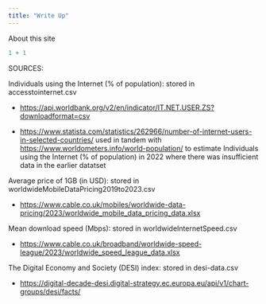 ```yaml
---
title: "Write Up"
---
```


About this site

```r
1 + 1
```

SOURCES:

Individuals using the Internet (% of population): stored in accesstointernet.csv

-   <a href = https://api.worldbank.org/v2/en/indicator/IT.NET.USER.ZS?downloadformat=csv>https://api.worldbank.org/v2/en/indicator/IT.NET.USER.ZS?downloadformat=csv</a>

-   <a href = https://www.statista.com/statistics/262966/number-of-internet-users-in-selected-countries/>https://www.statista.com/statistics/262966/number-of-internet-users-in-selected-countries/</a> used in tandem with <a href = https://www.worldometers.info/world-population/>https://www.worldometers.info/world-population/</a> to estimate Individuals using the Internet (% of population) in 2022 where there was insufficient data in the earlier datatset

Average price of 1GB (in USD): stored in worldwideMobileDataPricing2019to2023.csv

-   <a href = https://www.cable.co.uk/mobiles/worldwide-data-pricing/2023/worldwide_mobile_data_pricing_data.xlsx>https://www.cable.co.uk/mobiles/worldwide-data-pricing/2023/worldwide_mobile_data_pricing_data.xlsx</a>

Mean download speed (Mbps): stored in worldwideInternetSpeed.csv

-   <a href = https://www.cable.co.uk/broadband/worldwide-speed-league/2023/worldwide_speed_league_data.xlsx>https://www.cable.co.uk/broadband/worldwide-speed-league/2023/worldwide_speed_league_data.xlsx</a>

The Digital Economy and Society (DESI) index: stored in desi-data.csv

-   <a href = https://digital-decade-desi.digital-strategy.ec.europa.eu/api/v1/chart-groups/desi/facts/>https://digital-decade-desi.digital-strategy.ec.europa.eu/api/v1/chart-groups/desi/facts/</a>
